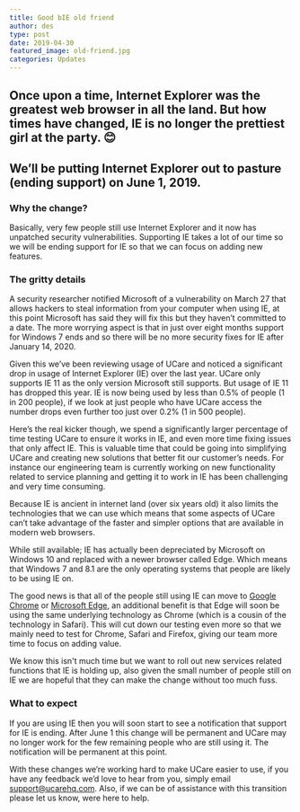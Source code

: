 ```yaml
---
title: Good bIE old friend
author: des
type: post
date: 2019-04-30
featured_image: old-friend.jpg
categories: Updates
---
```


## Once upon a time, Internet Explorer was the greatest web browser in all the land. But how times have changed, IE is no longer the prettiest girl at the party. 😊

## We’ll be putting Internet Explorer out to pasture (ending support) on June 1, 2019.

### Why the change?

Basically, very few people still use Internet Explorer and it now has unpatched security vulnerabilities. Supporting IE takes a lot of our time so we will be ending support for IE so that we can focus on adding new features.

### The gritty details

A security researcher notified Microsoft of a vulnerability on March 27 that allows hackers to steal information from your computer when using IE, at this point Microsoft has said they will fix this but they haven’t committed to a date. The more worrying aspect is that in just over eight months support for Windows 7 ends and so there will be no more security fixes for IE after January 14, 2020.

Given this we’ve been reviewing usage of UCare and noticed a significant drop in usage of Internet Explorer (IE) over the last year. UCare only supports IE 11 as the only version Microsoft still supports. But usage of IE 11 has dropped this year. IE is now being used by less than 0.5% of people (1 in 200 people), if we look at just people who have UCare access the number drops even further too just over 0.2% (1 in 500 people).

Here’s the real kicker though, we spend a significantly larger percentage of time testing UCare to ensure it works in IE, and even more time fixing issues that only affect IE. This is valuable time that could be going into simplifying UCare and creating new solutions that better fit our customer’s needs. For instance our engineering team is currently working on new functionality related to service planning and getting it to work in IE has been challenging and very time consuming.

Because IE is ancient in internet land (over six years old) it also limits the technologies that we can use which means that some aspects of UCare can’t take advantage of the faster and simpler options that are available in modern web browsers.

While still available; IE has actually been depreciated by Microsoft on Windows 10 and replaced with a newer browser called Edge. Which means that Windows 7 and 8.1 are the only operating systems that people are likely to be using IE on.

The good news is that all of the people still using IE can move to [Google Chrome](https://www.google.com.au/chrome/) or [Microsoft Edge](https://www.microsoft.com/en-au/windows/microsoft-edge), an additional benefit is that Edge will soon be using the same underlying technology as Chrome (which is a cousin of the technology in Safari). This will cut down our testing even more so that we mainly need to test for Chrome, Safari and Firefox, giving our team more time to focus on adding value.

We know this isn't much time but we want to roll out new services related functions that IE is holding up, also given the small number of people still on IE we are hopeful that they can make the change without too much fuss.

### What to expect

If you are using IE then you will soon start to see a notification that support for IE is ending. After June 1 this change will be permanent and UCare may no longer work for the few remaining people who are still using it. The notification will be permanent at this point.

With these changes we’re working hard to make UCare easier to use, if you have any feedback we’d love to hear from you, simply email support@ucarehq.com. Also, if we can be of assistance with this transition please let us know, were here to help.
